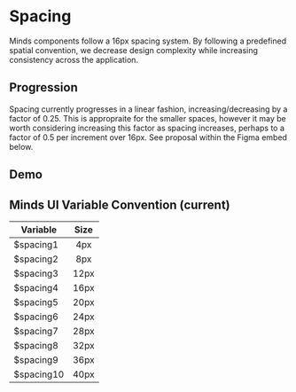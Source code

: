 
<Meta title="Documentation / Spacing" />

# Spacing

Minds components follow a 16px spacing system. By following a predefined spatial convention, we decrease design complexity while increasing consistency across the application.

## Progression
Spacing currently progresses in a linear fashion, increasing/decreasing by a factor of 0.25. This is appropraite for the smaller spaces, however it may be worth considering increasing this factor as spacing increases, perhaps to a factor of 0.5 per increment over 16px. See proposal within the Figma embed below.

## Demo

<Figma
  height="50%"
  collapsable
  url="https://www.figma.com/embed?embed_host=share&url=https%3A%2F%2Fwww.figma.com%2Ffile%2FEkJej3mKP2lSzmWTLoqlXD%2FMinds-Design-System%3Fnode-id%3D1058%253A8427"
/>

## Minds UI Variable Convention (current)

| Variable | Size |
|--------------|:--------------:|
| $spacing1 | 4px |
| $spacing2 | 8px  |
| $spacing3 | 12px |
| $spacing4 | 16px |
| $spacing5 | 20px |
| $spacing6 | 24px |
| $spacing7 | 28px |
| $spacing8 | 32px |
| $spacing9 | 36px |
| $spacing10 | 40px |
